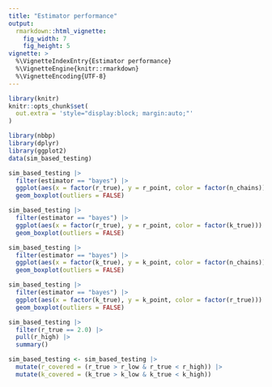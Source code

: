 ```yaml
---
title: "Estimator performance"
output:
  rmarkdown::html_vignette:
    fig_width: 7
    fig_height: 5
vignette: >
  %\VignetteIndexEntry{Estimator performance}
  %\VignetteEngine{knitr::rmarkdown}
  %\VignetteEncoding{UTF-8}
---
```


```r
library(knitr)
knitr::opts_chunk$set(
  out.extra = 'style="display:block; margin:auto;"'
)
```

```r
library(nbbp)
library(dplyr)
library(ggplot2)
data(sim_based_testing)
```

```r
sim_based_testing |>
  filter(estimator == "bayes") |>
  ggplot(aes(x = factor(r_true), y = r_point, color = factor(n_chains))) +
  geom_boxplot(outliers = FALSE)
```

```r
sim_based_testing |>
  filter(estimator == "bayes") |>
  ggplot(aes(x = factor(r_true), y = r_point, color = factor(k_true))) +
  geom_boxplot(outliers = FALSE)
```

```r
sim_based_testing |>
  filter(estimator == "bayes") |>
  ggplot(aes(x = factor(k_true), y = k_point, color = factor(n_chains))) +
  geom_boxplot(outliers = FALSE)
```

```r
sim_based_testing |>
  filter(estimator == "bayes") |>
  ggplot(aes(x = factor(k_true), y = k_point, color = factor(r_true))) +
  geom_boxplot(outliers = FALSE)
```



```r
sim_based_testing |>
  filter(r_true == 2.0) |>
  pull(r_high) |>
  summary()
```


```r
sim_based_testing <- sim_based_testing |>
  mutate(r_covered = (r_true > r_low & r_true < r_high)) |>
  mutate(k_covered = (k_true > k_low & k_true < k_high))
```
